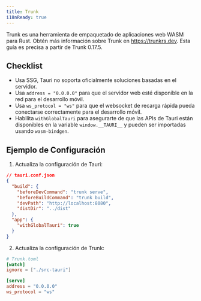 ```yaml
---
title: Trunk
i18nReady: true
---
```


Trunk es una herramienta de empaquetado de aplicaciones web WASM para Rust. Obtén más información sobre Trunk en https://trunkrs.dev. Esta guía es precisa a partir de Trunk 0.17.5.

## Checklist

- Usa SSG, Tauri no soporta oficialmente soluciones basadas en el servidor.
- Usa `address = "0.0.0.0"` para que el servidor web esté disponible en la red para el desarrollo móvil.
- Usa `ws_protocol = "ws"` para que el websocket de recarga rápida pueda conectarse correctamente para el desarrollo móvil.
- Habilita `withGlobalTauri` para asegurarte de que las APIs de Tauri están disponibles en la variable `window.__TAURI__` y pueden ser importadas usando `wasm-bindgen`.

## Ejemplo de Configuración

1. Actualiza la configuración de Tauri:

```json
// tauri.conf.json
{
  "build": {
    "beforeDevCommand": "trunk serve",
    "beforeBuildCommand": "trunk build",
    "devPath": "http://localhost:8080",
    "distDir": "../dist"
  },
  "app": {
    "withGlobalTauri": true
  }
}
```

2. Actualiza la configuración de Trunk:

```toml
# Trunk.toml
[watch]
ignore = ["./src-tauri"]

[serve]
address = "0.0.0.0"
ws_protocol = "ws"
```
